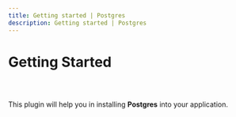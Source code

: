 ```yaml
---
title: Getting started | Postgres
description: Getting started | Postgres
---
```



<Meta title="Postgres Plugin Docs/Getting Started" />

# Getting Started

##

<br/>

This plugin will help you in installing **Postgres** into your application.